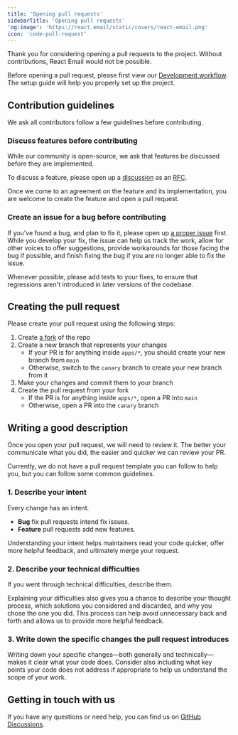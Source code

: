 ```yaml
---
title: 'Opening pull requests'
sidebarTitle: 'Opening pull requests'
'og:image': 'https://react.email/static/covers/react-email.png'
icon: 'code-pull-request'
---
```


Thank you for considering opening a pull requests to the project. Without contributions, React Email would not be possible.

Before opening a pull request, please first view our [Development workflow](/contributing/development-workflow/1-setup). The setup guide will help you properly set up the project.

## Contribution guidelines

We ask all contributors follow a few guidelines before contributing.

### Discuss features before contributing

While our community is open-source, we ask that features be discussed before they are implemented.

To discuss a feature, please open up a [discussion](https://github.com/resend/react-email/discussions/new?category=ideas) as an [RFC](https://pt.wikipedia.org/wiki/Request_for_Comments).

Once we come to an agreement on the feature and its implementation, you are welcome to create the feature and open a pull request.

### Create an issue for a bug before contributing

If you've found a bug, and plan to fix it, please open up
[a proper issue](https://github.com/resend/react-email/issues/new?assignees=&labels=Type%3A+Bug&projects=&template=1.bug_report.yml) first. While you develop your fix, the issue can help us track the work, allow for other voices to offer suggestions, provide workarounds for those facing the bug if possible, and finish fixing the bug if you are no longer able to fix the issue.

Whenever possible, please add tests to your fixes, to ensure that regressions aren't introduced in later versions of the codebase.

## Creating the pull request

Please create your pull request using the following steps:

1. Create [a fork](https://github.com/resend/react-email/fork) of the repo
2. Create a new branch that represents your changes
    * If your PR is for anything inside `apps/*`, you should create your new branch from `main`
    * Otherwise, switch to the `canary` branch to create your new branch from it
3. Make your changes and commit them to your branch
4. Create the pull request from your fork
    * If the PR is for anything inside `apps/*`, open a PR into `main`
    * Otherwise, open a PR into the `canary` branch

## Writing a good description

Once you open your pull request, we will need to review it. The better your communicate what you did, the easier and quicker we can review your PR.

Currently, we do not have a pull request template you can follow to help you, but you can follow some common guidelines.

### 1. Describe your intent

Every change has an intent.
- **Bug** fix pull requests intend fix issues.
- **Feature** pull requests add new features.

Understanding your intent helps maintainers read your code quicker, offer more helpful feedback, and ultimately merge your request.

### 2. Describe your technical difficulties

If you went through technical difficulties, describe them.

Explaining your difficulties also gives you a chance to describe your thought process, which solutions you considered and discarded, and why you chose the one you did. This process can help avoid unnecessary back and forth and allows us to provide more helpful feedback.

### 3. Write down the specific changes the pull request introduces

Writing down your specific changes—both generally and technically—makes it clear what your code does. Consider also including what key points your code does not address if appropriate to help us understand the scope of your work.

## Getting in touch with us

If you have any questions or need help, you can find us on [GitHub Discussions](https://github.com/resend/react-email/discussions).


